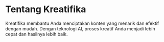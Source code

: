 # Tentang Kreatifika

Kreatifika membantu Anda menciptakan konten yang menarik dan efektif dengan mudah. Dengan teknologi AI, proses kreatif Anda menjadi lebih cepat dan hasilnya lebih baik.